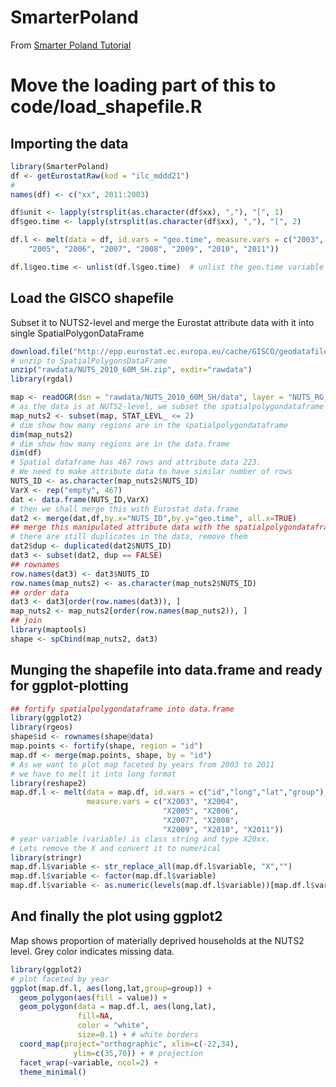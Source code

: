 SmarterPoland
========================================================

From [Smarter Poland Tutorial](http://muuankarski.github.io/workshop-tcwr-2014-03-07/tutorials/SmarterPoland_tutorial.html#load-the-gisco-shapefile-subset-it-to-nuts2-level-and-merge-the-eurostat-attribute-data-with-it-into-single-spatialpolygondataframe)

# Move the loading part of this to code/load_shapefile.R

Importing the data
---------------
```r
library(SmarterPoland)
df <- getEurostatRaw(kod = "ilc_mddd21")
#
names(df) <- c("xx", 2011:2003)

df$unit <- lapply(strsplit(as.character(df$xx), ","), "[", 1)
df$geo.time <- lapply(strsplit(as.character(df$xx), ","), "[", 2)

df.l <- melt(data = df, id.vars = "geo.time", measure.vars = c("2003", "2004", 
    "2005", "2006", "2007", "2008", "2009", "2010", "2011"))

df.l$geo.time <- unlist(df.l$geo.time)  # unlist the geo.time variable

```


Load the GISCO shapefile
------------------------
Subset it to NUTS2-level and merge the Eurostat attribute data with it into single SpatialPolygonDataFrame
```r
download.file("http://epp.eurostat.ec.europa.eu/cache/GISCO/geodatafiles/NUTS_2010_60M_SH.zip", destfile="rawdata/NUTS_2010_60M_SH.zip")
# unzip to SpatialPolygonsDataFrame
unzip("rawdata/NUTS_2010_60M_SH.zip", exdir="rawdata")
library(rgdal)

map <- readOGR(dsn = "rawdata/NUTS_2010_60M_SH/data", layer = "NUTS_RG_60M_2010")
# as the data is at NUTS2-level, we subset the spatialpolygondataframe
map_nuts2 <- subset(map, STAT_LEVL_ <= 2)
# dim show how many regions are in the spatialpolygondataframe
dim(map_nuts2)
# dim show how many regions are in the data.frame
dim(df)
# Spatial dataframe has 467 rows and attribute data 223. 
# We need to make attribute data to have similar number of rows
NUTS_ID <- as.character(map_nuts2$NUTS_ID)
VarX <- rep("empty", 467)
dat <- data.frame(NUTS_ID,VarX)
# then we shall merge this with Eurostat data.frame
dat2 <- merge(dat,df,by.x="NUTS_ID",by.y="geo.time", all.x=TRUE)
## merge this manipulated attribute data with the spatialpolygondataframe
# there are still duplicates in the data, remove them
dat2$dup <- duplicated(dat2$NUTS_ID)
dat3 <- subset(dat2, dup == FALSE)
## rownames
row.names(dat3) <- dat3$NUTS_ID
row.names(map_nuts2) <- as.character(map_nuts2$NUTS_ID)
## order data
dat3 <- dat3[order(row.names(dat3)), ]
map_nuts2 <- map_nuts2[order(row.names(map_nuts2)), ]
## join
library(maptools)
shape <- spCbind(map_nuts2, dat3)
```



Munging the shapefile into data.frame and ready for ggplot-plotting
----------------------------------------------------------------
```r
## fortify spatialpolygondataframe into data.frame
library(ggplot2)
library(rgeos)
shape$id <- rownames(shape@data)
map.points <- fortify(shape, region = "id")
map.df <- merge(map.points, shape, by = "id")
# As we want to plot map faceted by years from 2003 to 2011
# we have to melt it into long format
library(reshape2)
map.df.l <- melt(data = map.df, id.vars = c("id","long","lat","group"), 
                 measure.vars = c("X2003", "X2004",
                                  "X2005", "X2006", 
                                  "X2007", "X2008", 
                                  "X2009", "X2010", "X2011"))
# year variable (variable) is class string and type X20xx. 
# Lets remove the X and convert it to numerical
library(stringr)
map.df.l$variable <- str_replace_all(map.df.l$variable, "X","")
map.df.l$variable <- factor(map.df.l$variable)
map.df.l$variable <- as.numeric(levels(map.df.l$variable))[map.df.l$variable]
```


And finally the plot using ggplot2
----------------------------------
Map shows proportion of materially deprived households at the NUTS2 level. Grey color indicates missing data.

```r
library(ggplot2)
# plot faceted by year
ggplot(map.df.l, aes(long,lat,group=group)) +
  geom_polygon(aes(fill = value)) +
  geom_polygon(data = map.df.l, aes(long,lat), 
               fill=NA, 
               color = "white",
               size=0.1) + # white borders
  coord_map(project="orthographic", xlim=c(-22,34),
              ylim=c(35,70)) + # projection
  facet_wrap(~variable, ncol=2) +
  theme_minimal()
```
